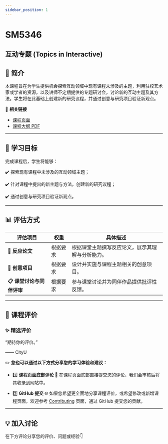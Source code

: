 ```yaml
---
sidebar_position: 1
---
```


# SM5346
## 互动专题 (Topics in Interactive)

## **📘 简介**
本课程旨在为学生提供机会探索互动领域中现有课程未涉及的主题，利用驻校艺术家或学者的资源，以及讲师不定期提供的专题研讨会，讨论新的互动主题及其方法。学生将在此基础上创建新的研究议程，并通过创意与研究项目验证新观点。

🔗 **相关链接**
- [课程页面](https://www.cityu.edu.hk/catalogue/pg/202425/course/SM5346.htm)
- [课程大纲 PDF](https://www.cityu.edu.hk/catalogue/pg/202425/course/SM5346.pdf)

---

## **🎯 学习目标**

完成课程后，学生将能够：

✔️ 探索现有课程中未涉及的互动领域主题；

✔️ 针对课程中提出的新主题与方法，创建新的研究议程；

✔️ 通过创意与研究项目验证新观点。

---

## **📊 评估方式**

| **评估项目**          | **权重** | **具体描述**                                                                                       |
|----------------------|---------|---------------------------------------------------------------------------------------------------|
| **📂 反应论文**       | 根据要求 | 根据课堂主题撰写反应论文，展示其理解与分析能力。                                                        |
| **📂 创意项目**       | 根据要求 | 设计并实施与课程主题相关的创意项目。                                                                  |
| **📋 课堂讨论与同伴评审** | 根据要求 | 参与课堂讨论并为同伴作品提供批评性反馈。                                                                 |

---

## **💬 课程评价**

### ✨ **精选评价**
<div className={commentStyles.commentBox}>
    <p className={commentStyles.commentText}>
        “期待你的评价。”
    </p>
    <p className={commentStyles.commentAuthor}>—— CityU</p>
</div>

✏️ **您也可以通过以下方式分享您的学习体验和建议：**

- 1️⃣ **课程页面底部评论**
💬 在课程页面底部直接提交您的评论，我们会审核后将其收录到网站中。

- 2️⃣ **GitHub 提交**
🌐 如果您希望更全面地分享课程评价，或希望修改或新增课程页面，欢迎参考 [Contributing](https://penjc.github.io/CityU/contributing) 页面，通过 GitHub 提交您的贡献。

---

## **💡 加入讨论**

在下方评论分享您的评价、问题或经验👇
<Utterances />